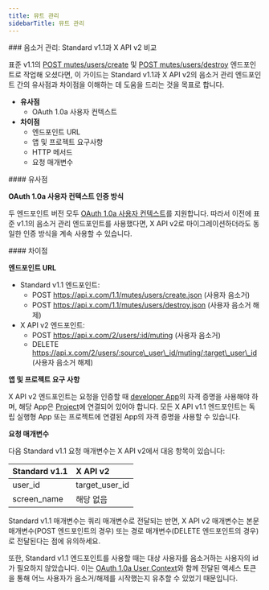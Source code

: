 ```yaml
---
title: 뮤트 관리
sidebarTitle: 뮤트 관리
---
```



<div id="manage-mutes-standard-v11-compared-to-x-api-v2">
  ### 음소거 관리: Standard v1.1과 X API v2 비교
</div>

표준 v1.1의 [POST mutes/users/create](https://developer.x.com/en/docs/twitter-api/v1/accounts-and-users/mute-block-report-users/api-reference/post-mutes-users-create) 및 [POST mutes/users/destroy](https://developer.x.com/en/docs/twitter-api/v1/accounts-and-users/mute-block-report-users/api-reference/post-mutes-users-destroy) 엔드포인트로 작업해 오셨다면, 이 가이드는 Standard v1.1과 X API v2의 음소거 관리 엔드포인트 간의 유사점과 차이점을 이해하는 데 도움을 드리는 것을 목표로 합니다.

- **유사점**
  - OAuth 1.0a 사용자 컨텍스트
- **차이점**
  - 엔드포인트 URL
  - 앱 및 프로젝트 요구사항
  - HTTP 메서드
  - 요청 매개변수
     

<div id="similarities">
  #### 유사점
</div>

**OAuth 1.0a 사용자 컨텍스트 인증 방식**

두 엔드포인트 버전 모두 [OAuth 1.0a 사용자 컨텍스트](https://developer.x.com/content/developer-twitter/resources/fundamentals/authentication)를 지원합니다. 따라서 이전에 표준 v1.1의 음소거 관리 엔드포인트를 사용했다면, X API v2로 마이그레이션하더라도 동일한 인증 방식을 계속 사용할 수 있습니다.

<div id="differences">
  #### 차이점
</div>

**엔드포인트 URL**

- Standard v1.1 엔드포인트:
  - POST https://api.x.com/1.1/mutes/users/create.json
    (사용자 음소거)
  - POST https://api.x.com/1.1/mutes/users/destroy.json
    (사용자 음소거 해제)
- X API v2 엔드포인트:
  - POST https://api.x.com/2/users/:id/muting
    (사용자 음소거)
  - DELETE https://api.x.com/2/users/:source\_user\_id/muting/:target\_user\_id
    (사용자 음소거 해제)

**앱 및 프로젝트 요구 사항**

X API v2 엔드포인트는 요청을 인증할 때 [developer App](/ko/resources/fundamentals/developer-apps)의 자격 증명을 사용해야 하며, 해당 App은 [Project](/ko/resources/fundamentals/projects)에 연결되어 있어야 합니다. 모든 X API v1.1 엔드포인트는 독립 실행형 App 또는 프로젝트에 연결된 App의 자격 증명을 사용할 수 있습니다.

**요청 매개변수**

다음 Standard v1.1 요청 매개변수는 X API v2에서 대응 항목이 있습니다:

| Standard v1.1 | X API v2 |
| :--- | :--- |
| user\_id | target\_user\_id |
| screen\_name | 해당 없음 |

Standard v1.1 매개변수는 쿼리 매개변수로 전달되는 반면, X API v2 매개변수는 본문 매개변수(POST 엔드포인트의 경우) 또는 경로 매개변수(DELETE 엔드포인트의 경우)로 전달된다는 점에 유의하세요.

또한, Standard v1.1 엔드포인트를 사용할 때는 대상 사용자를 음소거하는 사용자의 id가 필요하지 않았습니다. 이는 [OAuth 1.0a User Context](/ko/resources/fundamentals/authentication)와 함께 전달된 액세스 토큰을 통해 어느 사용자가 음소거/해제를 시작했는지 유추할 수 있었기 때문입니다. 